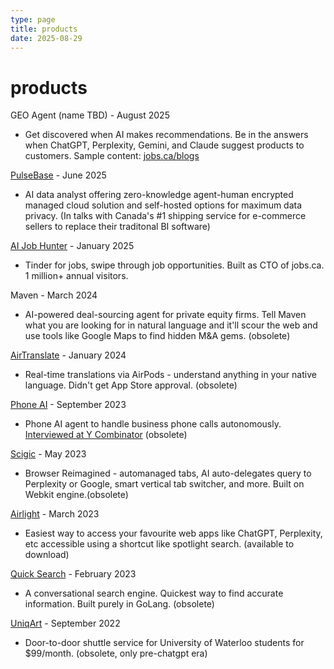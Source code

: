 ```yaml
---
type: page
title: products
date: 2025-08-29
---
```



# products


<div>


GEO Agent (name TBD) - August 2025
- Get discovered when AI makes recommendations. Be in the answers when ChatGPT, Perplexity, Gemini, and Claude suggest products to customers. Sample content: [jobs.ca/blogs](https://jobs.ca/blogs)

[PulseBase](https://pulsebase.io) - June 2025
- AI data analyst offering zero-knowledge agent-human encrypted managed cloud solution and self-hosted options for maximum data privacy. (In talks with Canada's #1 shipping service for e-commerce sellers to replace their traditonal BI software)

[AI Job Hunter](https://jobs.ca/ai-job-hunter) - January 2025
- Tinder for jobs, swipe through job opportunities. Built as CTO of jobs.ca. 1 million+ annual visitors.

Maven - March 2024
- AI-powered deal-sourcing agent for private equity firms. Tell Maven what you are looking for in natural language and it'll scour the web and use tools like Google Maps to find hidden M&A gems. (obsolete)

[AirTranslate](https://github.com/nidhishgajjar/airtranslate-ios) - January 2024
- Real-time translations via AirPods - understand anything in your native language. Didn't get App Store approval. (obsolete)

[Phone AI](https://x.com/artmarryscience/status/1761252660676600171) - September 2023
- Phone AI agent to handle business phone calls autonomously. [Interviewed at Y Combinator](https://www.ycombinator.com) (obsolete)

[Scigic](https://scigic.com) - May 2023
- Browser Reimagined - automanaged tabs, AI auto-delegates query to Perplexity or Google, smart vertical tab switcher, and more. Built on Webkit engine.(obsolete)

[Airlight](https://airlight.pro) - March 2023
- Easiest way to access your favourite web apps like ChatGPT, Perplexity, etc accessible using a shortcut like spotlight search. (available to download)

[Quick Search](https://github.com/nidhishgajjar/quicksearch-api) - February 2023
- A conversational search engine. Quickest way to find accurate information. Built purely in GoLang. (obsolete)

[UniqArt](https://linktr.ee/uniqart) - September 2022
- Door-to-door shuttle service for University of Waterloo students for $99/month. (obsolete, only pre-chatgpt era)


</div>

